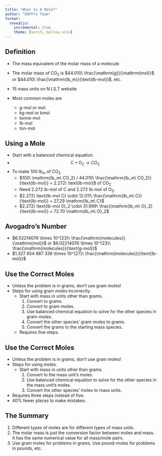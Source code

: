 ```yaml
---
title: "What Is A Mole?"
author: "DOFPro Team"
format: 
  revealjs:
    incremental: true
    theme: [serif, malina.scss]
---
```


## Definition

- The mass equivalent of the molar mass of a molecule

- The molar mass of $\mathrm{CO_2}$ is $44.010\ \frac{\mathrm{g}}{\mathrm{mol}}$ or $44.010\ \frac{\mathrm{lb_m}}{\text{lb-mol}}$, etc.
- 15 mass units on N.I.S.T website
- Most common moles are
  - $\text{g-mol}$ or $\text{mol}$
  - $\text{kg-mol}$ or $\text{kmol}$
  - $\text{tonne-mol}$
  - $\text{lb-mol}$
  - $\text{ton-mol}$


## Using a Mole

- Start with a balanced chemical equation.
- $$\mathrm{C} + \mathrm{O_2} \rightarrow \mathrm{CO_2}$$
- To make $100\ \mathrm{lb_m}$ of $\mathrm{CO_2}$
  - $100\ \mathrm{lb_m\ CO_2} / 44.010\ \frac{\mathrm{lb_m\ CO_2}}{\text{lb-mol}} = 2.272\ \text{lb-mol}$ of $\mathrm{CO_2}$
  - Need $2.272\ \text{lb-mol}$ of $\mathrm{C}$ and $2.272\ \text{lb-mol}$ of $\mathrm{O_2}$.
  - $2.272\ \text{lb-mol C} \cdot 12.011\ \frac{\mathrm{lb_m\ C}}{\text{lb-mol}} = 27.29  \mathrm{lb_m\ C}$
  - $2.272\ \text{lb-mol 0}_2 \cdot 31.999\ \frac{\mathrm{lb_m\ O}_2}{\text{lb-mol}} = 72.70  \mathrm{lb_m\ O}_2$

## Avogadro's Number

- $6.02214076 \times 10^{23}\ \frac{\mathrm{molecules}}{\mathrm{mol}}$ or  $6.02214076 \times 10^{23}\ \frac{\mathrm{molecules}}{\text{g-mol}}$
- $1.327 654 687 336 \times 10^{27}\ \frac{\mathrm{molecules}}{\text{lb-mol}}$

## Use the Correct Moles

- Unless the problem is in grams, don't use gram moles!
- Steps for using gram moles incorrectly.
  - Start with mass in units other than grams.
    1. Convert to grams.
    2. Convert to gram-moles.
    3. Use balanced chemical equation to solve for the other species in gram-moles.
    4. Convert the other species' gram-moles to grams.
    5. Convert the grams to the starting mass species.
  - Requires five steps.

## Use the Correct Moles

- Unless the problem is in grams, don't use gram moles!
- Steps for using moles.
  - Start with mass in units other than grams.
    1. Convert to  the mass unit's moles.
    2. Use balanced chemical equation to solve for the other species in the mass unit's moles.
    3. Convert the other species' moles to mass units.
- Requires three steps instead of five.
- 40% fewer places to make mistakes.

## The Summary

1. Different types of moles are for different types of mass units.
2. The molar mass is just the conversion factor between moles and mass. It has the same numerical value for all mass/mole pairs.
3. Use gram moles for problems in grams. Use pound-moles for problems in pounds, etc.